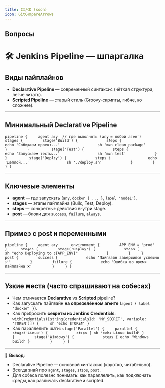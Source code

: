 ```yaml
---
title: CI/CD (soon)
icon: GitCompareArrows
---
```

## Вопросы

# 🛠️ Jenkins Pipeline — шпаргалка

## Виды пайплайнов

- **Declarative Pipeline** — современный синтаксис (чёткая структура, легче читать).
- **Scripted Pipeline** — старый стиль (Groovy-скрипты, гибче, но сложнее).

---

## Минимальный Declarative Pipeline

`pipeline {     agent any  // где выполнять (any = любой агент)      stages {         stage('Build') {             steps {                 echo 'Собираем проект...'                 sh 'mvn clean package'             }         }          stage('Test') {             steps {                 echo 'Запускаем тесты...'                 sh 'mvn test'             }         }          stage('Deploy') {             steps {                 echo 'Деплой...'                 sh './deploy.sh'             }         }     } }`

---

## Ключевые элементы

- **agent** — где запускать (`any`, `docker { ... }`, `label 'node1'`).
- **stages** — этапы пайплайна (Build, Test, Deploy).
- **steps** — конкретные действия внутри stage.
- **post** — блоки для `success`, `failure`, `always`.

---

## Пример с post и переменными

`pipeline {     agent any      environment {         APP_ENV = 'prod'     }      stages {         stage('Deploy') {             steps {                 sh "echo Deploying to ${APP_ENV}"             }         }     }      post {         success {             echo 'Пайплайн завершился успешно ✅'         }         failure {             echo 'Ошибка во время пайплайна ❌'         }     } }`

---

## Узкие места (часто спрашивают на собесах)

- Чем отличается **Declarative** vs **Scripted** pipeline?
- Как запускать пайплайн **на определённом агенте** (`agent { label 'docker' }`).
- Как пробросить **секреты из Jenkins Credentials**:
  `withCredentials([string(credentialsId: 'MY_SECRET', variable: 'TOKEN')]) {     sh 'echo $TOKEN' }`
- Как параллелить шаги:
  `stage('Parallel') {     parallel {         stage('Linux') {             steps { sh 'echo Linux build' }         }         stage('Windows') {             steps { echo 'Windows build' }         }     } }`

---

📌 **Вывод**:

- Declarative Pipeline — основной синтаксис (коротко, читабельно).
- Всегда знай про `agent`, `stages`, `steps`, `post`.
- Для собеса полезно понимать: как параллелить, как подключать креды, как различать declarative и scripted.
